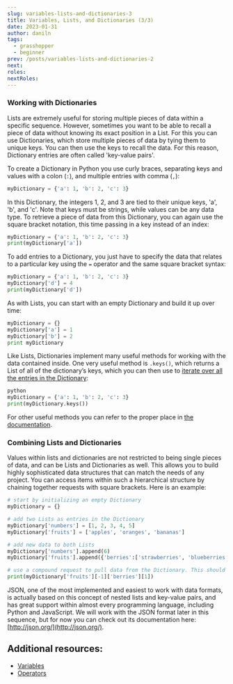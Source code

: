 ```yaml
---
slug: variables-lists-and-dictionaries-3
title: Variables, Lists, and Dictionaries (3/3)
date: 2023-01-31
author: daniln
tags:
  - grasshopper
  - beginner
prev: /posts/variables-lists-and-dictionaries-2
next: 
roles:
nextRoles:
---
```


### Working with Dictionaries

Lists are extremely useful for storing multiple pieces of data within a specific sequence. However, sometimes you want to be able to recall a piece of data without knowing its exact position in a List. For this you can use Dictionaries, which store multiple pieces of data by tying them to unique keys. You can then use the keys to recall the data. For this reason, Dictionary entries are often called 'key-value pairs'.

To create a Dictionary in Python you use curly braces, separating keys and values with a colon (`:`), and multiple entries with comma (`,`):

```python
myDictionary = {'a': 1, 'b': 2, 'c': 3}
```

In this Dictionary, the integers 1, 2, and 3 are tied to their unique keys, 'a', 'b', and 'c'. Note that keys must be strings, while values can be any data type. To retrieve a piece of data from this Dictionary, you can again use the square bracket notation, this time passing in a key instead of an index:

```python
myDictionary = {'a': 1, 'b': 2, 'c': 3}
print(myDictionary['a'])
```

To add entries to a Dictionary, you just have to specify the data that relates to a particular key using the `=` operator and the same square bracket syntax:

```python
myDictionary = {'a': 1, 'b': 2, 'c': 3}
myDictionary['d'] = 4
print(myDictionary['d'])
```

As with Lists, you can start with an empty Dictionary and build it up over time:

```python
myDictionary = {}
myDictionary['a'] = 1
myDictionary['b'] = 2
print myDictionary
```

Like Lists, Dictionaries implement many useful methods for working with the data contained inside. One very useful method is `.keys()`, which returns a List of all of the dictionary’s keys, which you can then use to [iterate over all the entries in the Dictionary]():

```python
python
myDictionary = {'a': 1, 'b': 2, 'c': 3}
print(myDictionary.keys())
```

For other useful methods you can refer to the proper place in [the documentation](https://docs.python.org/3/tutorial/datastructures.html#dictionaries).

### Combining Lists and Dictionaries

Values within lists and dictionaries are not restricted to being single pieces of data, and can be Lists and Dictionaries as well. This allows you to build highly sophisticated data structures that can match the needs of any project. You can access items within such a hierarchical structure by chaining together requests with square brackets. Here is an example:

```python
# start by initializing an empty Dictionary
myDictionary = {}

# add two Lists as entries in the Dictionary
myDictionary['numbers'] = [1, 2, 3, 4, 5]
myDictionary['fruits'] = ['apples', 'oranges', 'bananas']

# add new data to both Lists
myDictionary['numbers'].append(6)
myDictionary['fruits'].append({'berries':['strawberries', 'blueberries']})

# use a compound request to pull data from the Dictionary. This should print 'blueberries'
print(myDictionary['fruits'][-1]['berries'][1])
```

JSON, one of the most implemented and easiest to work with data formats, is actually based on this concept of nested lists and key-value pairs, and has great support within almost every programming language, including Python and JavaScript. We will work with the JSON format later in this sequence, but for now you can check out its documentation here: [http://json.org/](http://json.org/).

## Additional resources:

- [Variables](https://realpython.com/python-variables/)
- [Operators](https://realpython.com/python-operators-expressions/)